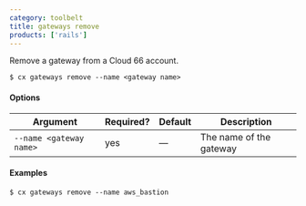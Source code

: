 ```yaml
---
category: toolbelt
title: gateways remove
products: ['rails']
---
```


Remove a gateway from a Cloud 66 account.

```shell
$ cx gateways remove --name <gateway name>
```

#### Options

| Argument | Required? | Default | Description |
|  ---  |  ---  |  ---  |  ---  |
| `--name <gateway name>` | yes | — | The name of the gateway |

#### Examples

```shell
$ cx gateways remove --name aws_bastion
```
